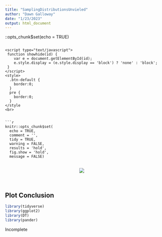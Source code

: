 ```yaml
---
title: "SamplingDistributionsUnvieled"
author: "Dawn Galloway"
date: "1/23/2023"
output: html_document
---
```

::opts_chunk$set(echo = TRUE)
```

<script type="text/javascript">
 function showhide(id) {
    var e = document.getElementById(id);
    e.style.display = (e.style.display == 'block') ? 'none' : 'block';
 }
</script>
<style>
  .btn-default {
    border:0;
  }
  pre {
    border:0;
  }
</style
<br>


```r
knitr::opts_chunk$set(
  echo = TRUE,
  comment = '',
  tidy = TRUE,
  warning = FALSE,
  results = 'hold',
  fig.show = 'hold',
  message = FALSE)
```

<br/>
<center>
<img src="../../Images/Ford_Explorer.jpg">
</center>
<br/>

## Plot Conclusion

```r
library(tidyverse)
library(ggplot2)
library(DT)
library(pander)
```


Incomplete